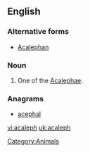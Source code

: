 ==English==

===Alternative forms===
* [[Acalephan]]

===Noun===
{{en-noun}}

# One of the [[Acalephae]].

===Anagrams===
* [[acephal#English|acephal]]


[[Category:Animals]]

[[vi:acaleph]]
[[uk:acaleph]]